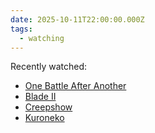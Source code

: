 ```yaml
---
date: 2025-10-11T22:00:00.000Z
tags:
  - watching
---
```

Recently watched:

* [One Battle After Another](https://letterboxd.com/film/one-battle-after-another/)
* [Blade II](https://letterboxd.com/film/blade-ii/)
* [Creepshow](https://letterboxd.com/film/creepshow/)
* [Kuroneko](https://letterboxd.com/film/kuroneko/)